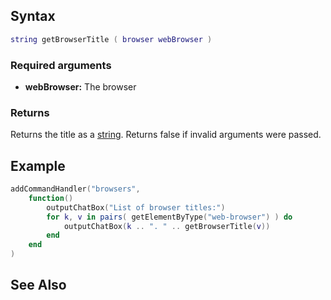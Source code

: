 
{{Client function}}
{{New feature/item|3.0150|1.5||
This function returns the title of the passed [[/Element/Browser.md|browser]].
}}

==Syntax==
<syntaxhighlight lang="lua">
string getBrowserTitle ( browser webBrowser )
</syntaxhighlight>
{{OOP||[[/Element/Browser.md|browser]]:getTitle|title}}

===Required arguments===
*'''webBrowser:''' The browser

===Returns===
Returns the title as a [[/string.md|string]]. Returns false if invalid arguments were passed.

==Example==
<syntaxhighlight lang="lua">
addCommandHandler("browsers",
	function()
		outputChatBox("List of browser titles:")
		for k, v in pairs( getElementByType("web-browser") ) do
			outputChatBox(k .. ". " .. getBrowserTitle(v))
		end
	end
)
</syntaxhighlight>

==See Also==
{{CEF_functions}}